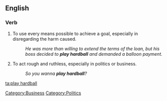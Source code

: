==English==

===Verb===
{{infl|en|verb|head=to [[play]] [[hardball]]}}

# {{idiom}} To use every means possible to achieve a goal, especially in disregarding the harm caused.
#: ''He was more than willing to extend the terms of the loan, but his boss decided to '''play hardball''' and demanded a balloon payment.''
# {{idiom}} To act rough and ruthless, especially in politics or business.
#: ''So you wanna '''play hardball'''?''

[[Category:Business]]
[[Category:Politics]]

[[ta:play hardball]]